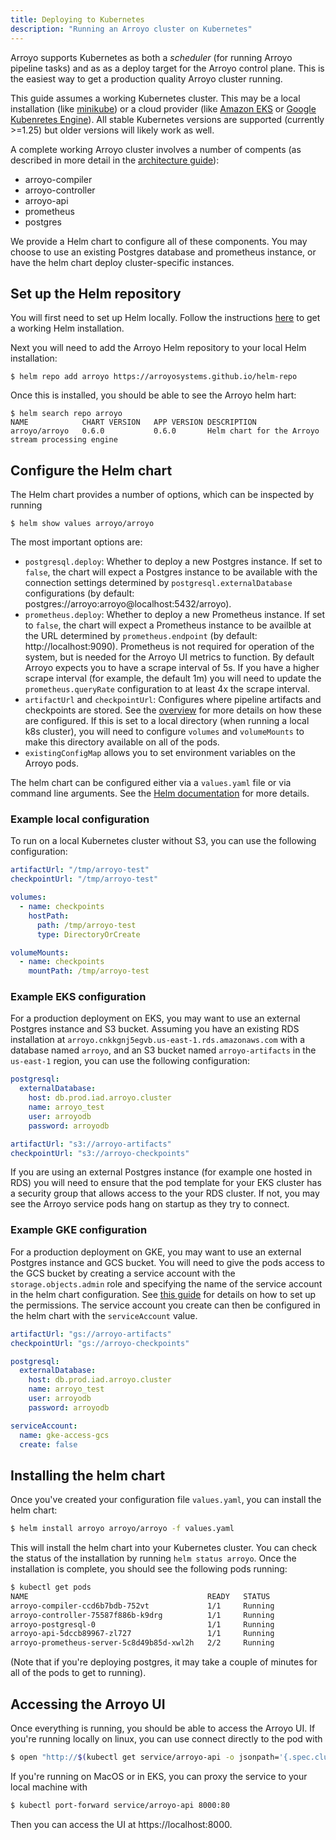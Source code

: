 ```yaml
---
title: Deploying to Kubernetes
description: "Running an Arroyo cluster on Kubernetes"
---
```


Arroyo supports Kubernetes as both a _scheduler_ (for running Arroyo pipeline tasks) and as as a deploy target for the
Arroyo control plane. This is the easiest way to get a production quality Arroyo cluster running.

This guide assumes a working Kubernetes cluster. This may be a local
installation (like [minikube](https://minikube.sigs.k8s.io/docs/)) or a cloud
provider (like [Amazon EKS](https://aws.amazon.com/eks/) or
[Google Kubenretes Engine](https://cloud.google.com/kubernetes-engine)). All
stable Kubernetes versions are supported (currently >=1.25) but older versions
will likely work as well.

A complete working Arroyo cluster involves a number of compents (as described in more detail in the
[architecture guide](/architecture)):

- arroyo-compiler
- arroyo-controller
- arroyo-api
- prometheus
- postgres

We provide a Helm chart to configure all of these components. You may choose to use an existing Postgres database
and prometheus instance, or have the helm chart deploy cluster-specific instances.

## Set up the Helm repository

You will first need to set up Helm locally. Follow the instructions [here](https://helm.sh/docs/intro/install/) to get
a working Helm installation.

Next you will need to add the Arroyo Helm repository to your local Helm installation:

```shell
$ helm repo add arroyo https://arroyosystems.github.io/helm-repo
```

Once this is installed, you should be able to see the Arroyo helm hart:

```shell
$ helm search repo arroyo
NAME         	CHART VERSION	APP VERSION	DESCRIPTION
arroyo/arroyo	0.6.0        	0.6.0      	Helm chart for the Arroyo stream processing engine
```

## Configure the Helm chart

The Helm chart provides a number of options, which can be inspected by running

```
$ helm show values arroyo/arroyo
```

The most important options are:

- `postgresql.deploy`: Whether to deploy a new Postgres instance. If set to `false`, the chart will expect a Postgres
  instance to be available with the connection settings determined by `postgresql.externalDatabase` configurations
  (by default: postgres://arroyo:arroyo@localhost:5432/arroyo).
- `prometheus.deploy`: Whether to deploy a new Prometheus instance. If set to `false`, the chart will expect a
  Prometheus instance to be availble at the URL determined by `prometheus.endpoint` (by default: http://localhost:9090).
  Prometheus is not required for operation of the system, but is needed for the Arroyo UI metrics to function. By
  default Arroyo expects you to have a scrape interval of 5s. If you have a higher scrape interval (for example, the
  default 1m) you will need to update the `prometheus.queryRate` configuration to at least 4x the scrape interval.
- `artifactUrl` and `checkpointUrl`: Configures where pipeline artifacts and
  checkpoints are stored. See the [overview](/deployment/overview#storage) for
  more details on how these are configured. If this is set to a local directory
  (when running a local k8s cluster), you will need to configure `volumes` and
  `volumeMounts` to make this directory available on all of the pods.
- `existingConfigMap` allows you to set environment variables on the Arroyo pods.


The helm chart can be configured either via a `values.yaml` file or via command line arguments. See the
[Helm documentation](https://helm.sh/docs/intro/using_helm/#customizing-the-chart-before-installing) for more details.

### Example local configuration

To run on a local Kubernetes cluster without S3, you can use the following configuration:

```yaml
artifactUrl: "/tmp/arroyo-test"
checkpointUrl: "/tmp/arroyo-test"

volumes:
  - name: checkpoints
    hostPath:
      path: /tmp/arroyo-test
      type: DirectoryOrCreate

volumeMounts:
  - name: checkpoints
    mountPath: /tmp/arroyo-test
```

### Example EKS configuration

For a production deployment on EKS, you may want to use an external Postgres instance and S3 bucket. Assuming you have
an existing RDS installation at `arroyo.cnkkgnj5egvb.us-east-1.rds.amazonaws.com` with a database named `arroyo`, and
an S3 bucket named `arroyo-artifacts` in the `us-east-1` region, you can use the following configuration:

```yaml
postgresql:
  externalDatabase:
    host: db.prod.iad.arroyo.cluster
    name: arroyo_test
    user: arroyodb
    password: arroyodb

artifactUrl: "s3://arroyo-artifacts"
checkpointUrl: "s3://arroyo-checkpoints"
```

<Tip>
If you are using an external Postgres instance (for example one hosted in RDS) you will need to ensure that the
pod template for your EKS cluster has a security group that allows access to the your RDS cluster. If not, you may
see the Arroyo service pods hang on startup as they try to connect.
</Tip>

### Example GKE configuration

For a production deployment on GKE, you may want to use an external Postgres
instance and GCS bucket. You will need to give the pods access to the GCS bucket
by creating a service account with the `storage.objects.admin` role and
specifying the name of the service account in the helm chart configuration. See
[this guide](https://cloud.google.com/kubernetes-engine/docs/how-to/workload-identity)
for details on how to set up the permissions. The service account you create can
then be configured in the helm chart with the `serviceAccount` value.


```yaml
artifactUrl: "gs://arroyo-artifacts"
checkpointUrl: "gs://arroyo-checkpoints"

postgresql:
  externalDatabase:
    host: db.prod.iad.arroyo.cluster
    name: arroyo_test
    user: arroyodb
    password: arroyodb

serviceAccount:
  name: gke-access-gcs
  create: false
```


## Installing the helm chart

Once you've created your configuration file `values.yaml`, you can install the helm chart:

```sh
$ helm install arroyo arroyo/arroyo -f values.yaml
```

This will install the helm chart into your Kubernetes cluster. You can check the status of the installation by running
`helm status arroyo`. Once the installation is complete, you should see the following pods running:

```sh
$ kubectl get pods
NAME                                        READY   STATUS             RESTARTS      AGE
arroyo-compiler-ccd6b7bdb-752vt             1/1     Running            0             36s
arroyo-controller-75587f886b-k9drg          1/1     Running            1 (18s ago)   36s
arroyo-postgresql-0                         1/1     Running            0             26s
arroyo-api-5dccb89967-zl727                 1/1     Running            2 (17s ago)   36s
arroyo-prometheus-server-5c8d49b85d-xwl2h   2/2     Running            0             36s
```

(Note that if you're deploying postgres, it may take a couple of minutes for all of the pods to get to running).

## Accessing the Arroyo UI

Once everything is running, you should be able to access the Arroyo UI.
If you're running locally on linux, you can use connect directly to the pod with

```sh
$ open "http://$(kubectl get service/arroyo-api -o jsonpath='{.spec.clusterIP}')"
```

If you're running on MacOS or in EKS, you can proxy the service to your local machine with

```sh
$ kubectl port-forward service/arroyo-api 8000:80
```

Then you can access the UI at https://localhost:8000.
